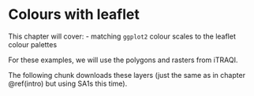 # Colours with leaflet {#ggplot2-colours}

This chapter will cover:
- matching `ggplot2` colour scales to the leaflet colour palettes

For these examples, we will use the polygons and rasters from iTRAQI.

The following chunk downloads these layers (just the same as in chapter \@ref(intro) but using SA1s this time).
